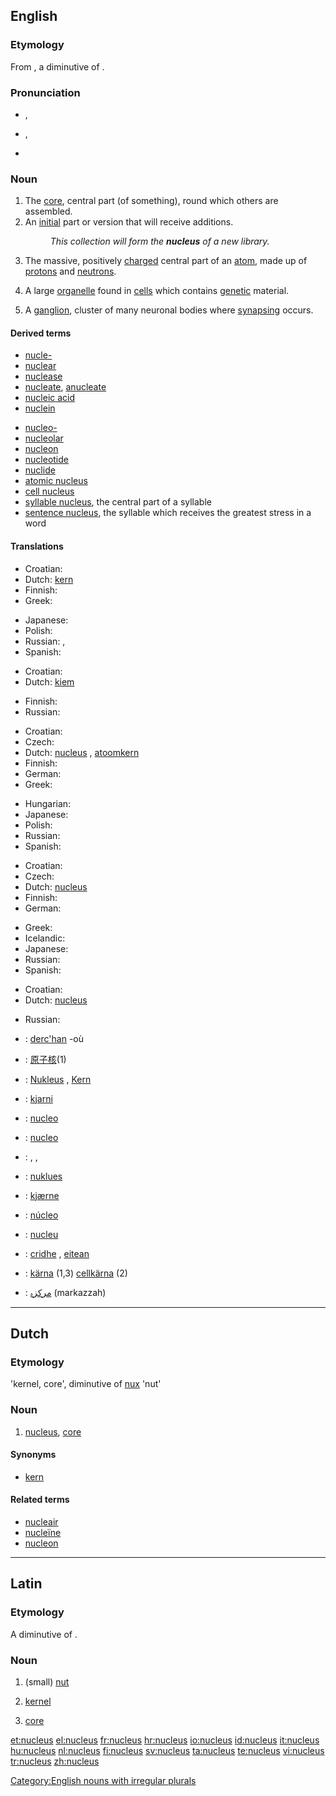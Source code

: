 {{was wotd|2006|August|26}}
==English==
{{wikipedia}}

===Etymology===
From {{etyl|la}} {{term|nucleus||kernel, core|lang=la}}, a diminutive of {{term|nux||nut|lang=la}}.

===Pronunciation===
* {{a|RP}} {{IPA|/ˈnjuː.kli.əs/}}, {{SAMPA|/"nju:.kli.@s/}}
* {{a|GenAm}} {{IPA|/ˈnuːkliəs/}}, {{SAMPA|/"nu:kli@s/}}
* {{audio|en-us-nucleus.ogg|Audio (US)}}

===Noun===
{{en-noun|pl=nuclei|pl2=nucleuses}}

# The [[core]], central part (of something), round which others are assembled.
# An [[initial]] part or version that will receive additions.
#: ''This collection will form the '''nucleus''' of a new library.''
# {{context|chemistry|physics}} The massive, positively [[charge]]d central part of an [[atom]], made up of [[proton]]s and [[neutron]]s.
# {{cytology}} A large [[organelle]] found in [[cell]]s which contains [[genetic]] material.
# {{neuroanatomy}} A [[ganglion]], cluster of many neuronal bodies where [[synaps]]ing occurs.

====Derived terms====
{{top2}}
* [[nucle-]]
* [[nuclear]]
* [[nuclease]]
* [[nucleate]], [[anucleate]]
* [[nucleic acid]]
* [[nuclein]]
{{mid2}}
* [[nucleo-]]
* [[nucleolar]]
* [[nucleon]]
* [[nucleotide]]
* [[nuclide]]
* [[atomic nucleus]]
* [[cell nucleus]]
* [[syllable nucleus]], the central part of a syllable
* [[sentence nucleus]], the syllable which receives the greatest stress in a word
{{bottom}}

====Translations====
{{trans-top|core, central part of something}}
* Croatian: {{t-|hr|jezgra|f|alt=jézgra}}
* Dutch: [[kern]] {{m}}
* Finnish: {{t+|fi|ydin}}
* Greek: {{t+|el|πυρήνας|m|tr=pyrínas|sc=Grek}}
{{trans-mid}}
* Japanese: {{t+|ja|核|tr=[[かく]], kaku|sc=Jpan}}
* Polish: {{t+|pl|jądro|n}}
* Russian: {{t+|ru|ядро|n|tr=jadró|sc=Cyrl}}, {{t+|ru|центр|m|tr=centr|sc=Cyrl}}
* Spanish: {{t+|es|núcleo|m}}
{{trans-bottom}}

{{trans-top|initial part which will receive additions}}
* Croatian: {{t-|hr|jezgra|f|alt=jézgra}}
* Dutch: [[kiem]]
{{trans-mid}}
* Finnish: {{t+|fi|ydin}}
* Russian: {{t+|ru|ядро|n|tr=jadró|sc=Cyrl}}
{{trans-bottom}}

{{trans-top|physics: massive, positively charged core of an atom}}
* Croatian: {{t-|hr|jezgra|f|alt=jézgra}}
* Czech: {{t-|cs|jádro|n}}
* Dutch: [[nucleus]] {{m}}, [[atoomkern]] {{m}}
* Finnish: {{t+|fi|ydin}}
* German: {{t+|de|Atomkern|m}}
* Greek: {{t+|el|πυρήνας|m|tr=pyrínas|sc=Grek}}
{{trans-mid}}
* Hungarian: {{t+|hu|atommag}}
* Japanese: {{t+|ja|原子核|tr=[[げんしかく]], genshikaku|sc=Jpan}}
* Polish: {{t+|pl|jądro|n}}
* Russian: {{t+|ru|ядро|n|tr=jadró|sc=Cyrl}}
* Spanish: {{t+|es|núcleo|m}}
{{trans-bottom}}

{{trans-top|cytology: large organelle found in cells}}
* Croatian: {{t-|hr|jezgra|f|alt=jézgra}}
* Czech: {{t-|cs|jádro|n}}
* Dutch: [[nucleus]] {{m}}
* Finnish: {{t+|fi|tuma}}
* German: {{t|de|Zellkern|m}}
{{trans-mid}}
* Greek: {{t+|el|πυρήνας|m|tr=pyrínas|sc=Grek}}
* Icelandic: {{t+|is|frumukjarni|m}}
* Japanese: {{t-|ja|細胞核|tr=saibōkaku|sc=Jpan}}
* Russian: {{t+|ru|ядро|n|tr=jadró|sc=Cyrl}}
* Spanish: {{t+|es|núcleo|m}}
{{trans-bottom}}

{{trans-top|neuroanatomy: cluster of many neuronal bodies}}
* Croatian: {{t-|hr|jezgra|f|alt=jézgra}}
* Dutch: [[nucleus]] {{m}}
{{trans-mid}}
* Russian: {{t+|ru|ядро|n|tr=jadró|sc=Cyrl}}
{{trans-bottom}}

{{checktrans-top}}
* {{ttbc|Breton}}: [[derc'han]] {{m}} -où {{p}}
* {{ttbc|Chinese}}: [[原子核]](1)
* {{ttbc|German}}: [[Nukleus]] {{m}}, [[Kern]] {{m}}
* {{ttbc|Icelandic}}: [[kjarni]] {{m}}
* {{ttbc|Interlingua}}: [[nucleo]]
* {{ttbc|Italian}}: [[nucleo]] {{m}}
* {{ttbc|Kurdish}}: {{t|ku|navok}} {{f}}, {{t|ku|navik}} {{f}}, {{t|ku|kakil}} {{f}}
{{checktrans-mid}}
* {{ttbc|Malay}}: [[nuklues]]
* {{ttbc|Norwegian}}: [[kjærne]] {{m}}
* {{ttbc|Portuguese}}: [[núcleo]] {{m}}
* {{ttbc|Romanian}}: [[nucleu]] {{n}}
* {{ttbc|Scottish Gaelic}}: [[cridhe]] {{m}}, [[eitean]] {{m}}
* {{ttbc|Swedish}}: [[kärna]] {{c}} (1,3) [[cellkärna]] {{c}} (2)
* {{ttbc|Urdu}}: [[مرکزہ]] (markazzah) {{m}}
{{checktrans-bottom}}

[[Category:English nouns with irregular plurals]]

----

==Dutch==

===Etymology===
{{etyl|la}} 'kernel, core', diminutive of [[nux]] 'nut'

===Noun===
{{nl-noun|nuclei}}

# [[#English|nucleus]], [[core]]

====Synonyms====
* [[kern]]

====Related terms====
* [[nucleair]]
* [[nucleïne]]
* [[nucleon]] {{n}}

----

==Latin==

===Etymology===
A diminutive of {{term|nux||nut|lang=la}}.

===Noun===
{{la-noun|nucleus|nuclei|nuclei|m|second}} <!--does this need macrons? -->

# {{literally}} (small) [[nut]]
# [[kernel]]
# {{figurative}} [[core]]

[[et:nucleus]]
[[el:nucleus]]
[[fr:nucleus]]
[[hr:nucleus]]
[[io:nucleus]]
[[id:nucleus]]
[[it:nucleus]]
[[hu:nucleus]]
[[nl:nucleus]]
[[fi:nucleus]]
[[sv:nucleus]]
[[ta:nucleus]]
[[te:nucleus]]
[[vi:nucleus]]
[[tr:nucleus]]
[[zh:nucleus]]